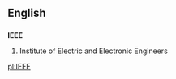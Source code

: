 ==English==
==={{initialism}}===
'''IEEE'''

#Institute of Electric and Electronic Engineers

[[pl:IEEE]]